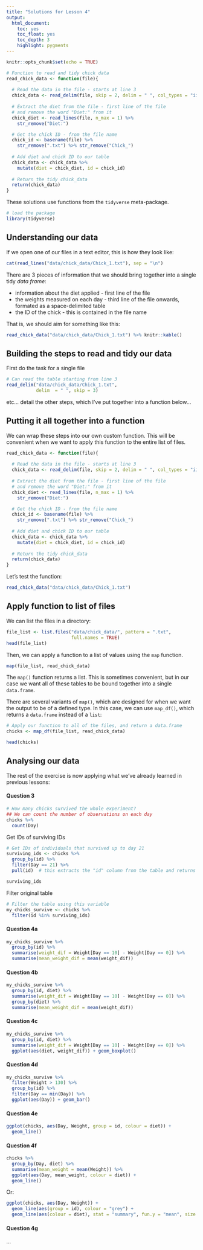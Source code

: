 ```yaml
---
title: "Solutions for Lesson 4"
output:
  html_document:
    toc: yes
    toc_float: yes
    toc_depth: 3
    highlight: pygments
---
```


```r
knitr::opts_chunk$set(echo = TRUE)

# Function to read and tidy chick data
read_chick_data <- function(file){
  
  # Read the data in the file - starts at line 3
  chick_data <- read_delim(file, skip = 2, delim = " ", col_types = "ii")
  
  # Extract the diet from the file - first line of the file
  # and remove the word "Diet:" from it
  chick_diet <- read_lines(file, n_max = 1) %>% 
    str_remove("Diet:")

  # Get the chick ID - from the file name
  chick_id <- basename(file) %>% 
    str_remove(".txt") %>% str_remove("Chick_")
  
  # Add diet and chick ID to our table
  chick_data <- chick_data %>% 
    mutate(diet = chick_diet, id = chick_id)
  
  # Return the tidy chick_data
  return(chick_data)
}
```

These solutions use functions from the `tidyverse` meta-package.

```r
# load the package
library(tidyverse)
```


## Understanding our data

If we open one of our files in a text editor, this is how they look like:

```r
cat(read_lines("data/chick_data/Chick_1.txt"), sep = "\n")
```

There are 3 pieces of information that we should bring together into a single 
tidy _data frame_:

* information about the diet applied - first line of the file 
* the weights measured on each day - third line of the file onwards, formated as a 
space-delimited table
* the ID of the chick - this is contained in the file name

That is, we should aim for something like this:

```r
read_chick_data("data/chick_data/Chick_1.txt") %>% knitr::kable()
```


## Building the steps to read and tidy our data

First do the task for a single file

```r
# Can read the table starting from line 3
read_delim("data/chick_data/Chick_1.txt", 
           delim  = " ", skip = 3)
```

etc... detail the other steps, which I've put together into a function below...


## Putting it all together into a function

We can wrap these steps into our own custom function. This will be convenient 
when we want to apply this function to the entire list of files.


```r
read_chick_data <- function(file){
  
  # Read the data in the file - starts at line 3
  chick_data <- read_delim(file, skip = 2, delim = " ", col_types = "ii")
  
  # Extract the diet from the file - first line of the file
  # and remove the word "Diet:" from it
  chick_diet <- read_lines(file, n_max = 1) %>% 
    str_remove("Diet:")

  # Get the chick ID - from the file name
  chick_id <- basename(file) %>% 
    str_remove(".txt") %>% str_remove("Chick_")
  
  # Add diet and chick ID to our table
  chick_data <- chick_data %>% 
    mutate(diet = chick_diet, id = chick_id)
  
  # Return the tidy chick_data
  return(chick_data)
}
```

Let's test the function:

```r
read_chick_data("data/chick_data/Chick_1.txt")
```



## Apply function to list of files

We can list the files in a directory:

```r
file_list <- list.files("data/chick_data/", pattern = ".txt",
                        full.names = TRUE)
head(file_list)
```

Then, we can apply a function to a list of values using the `map` function. 

```r
map(file_list, read_chick_data)
```

The `map()` function returns a list. This is sometimes convenient, but in our case
we want all of these tables to be bound together into a single `data.frame`. 

There are several variants of `map()`, which are designed for when we want the 
output to be of a defined type. In this case, we can use `map_df()`, which returns 
a `data.frame` instead of a `list`:

```r
# Apply our function to all of the files, and return a data.frame
chicks <- map_df(file_list, read_chick_data)

head(chicks)
```


## Analysing our data

The rest of the exercise is now applying what we've already learned in previous 
lessons:

#### Question 3

```r
# How many chicks survived the whole experiment?
## We can count the number of observations on each day
chicks %>% 
  count(Day)
```

Get IDs of surviving IDs

```r
# Get IDs of individuals that survived up to day 21
surviving_ids <- chicks %>% 
  group_by(id) %>% 
  filter(Day == 21) %>% 
  pull(id)  # this extracts the "id" column from the table and returns a vector

surviving_ids
```

Filter original table

```r
# Filter the table using this variable
my_chicks_survive <- chicks %>% 
  filter(id %in% surviving_ids)
```


#### Question 4a

```r
my_chicks_survive %>% 
  group_by(id) %>% 
  summarise(weight_dif = Weight[Day == 10] - Weight[Day == 0]) %>% 
  summarise(mean_weight_dif = mean(weight_dif))
```


#### Question 4b

```r
my_chicks_survive %>% 
  group_by(id, diet) %>% 
  summarise(weight_dif = Weight[Day == 10] - Weight[Day == 0]) %>% 
  group_by(diet) %>% 
  summarise(mean_weight_dif = mean(weight_dif))
```

#### Question 4c

```r
my_chicks_survive %>% 
  group_by(id, diet) %>% 
  summarise(weight_dif = Weight[Day == 10] - Weight[Day == 0]) %>% 
  ggplot(aes(diet, weight_dif)) + geom_boxplot()
```


#### Question 4d

```r
my_chicks_survive %>% 
  filter(Weight > 130) %>% 
  group_by(id) %>% 
  filter(Day == min(Day)) %>% 
  ggplot(aes(Day)) + geom_bar()
```


#### Question 4e

```r
ggplot(chicks, aes(Day, Weight, group = id, colour = diet)) +
  geom_line()
```


#### Question 4f

```r
chicks %>% 
  group_by(Day, diet) %>% 
  summarise(mean_weight = mean(Weight)) %>% 
  ggplot(aes(Day, mean_weight, colour = diet)) +
  geom_line()
```

Or:

```r
ggplot(chicks, aes(Day, Weight)) +
  geom_line(aes(group = id), colour = "grey") +
  geom_line(aes(colour = diet), stat = "summary", fun.y = "mean", size = 1)
```


#### Question 4g

...

